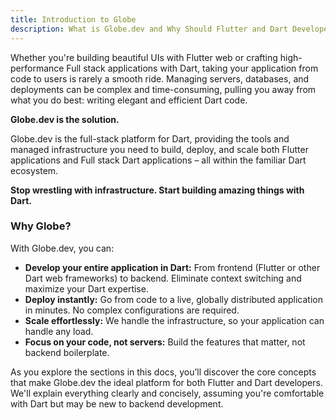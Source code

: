 ```yaml
---
title: Introduction to Globe
description: What is Globe.dev and Why Should Flutter and Dart Developers Care?
---
```


Whether you're building beautiful UIs with Flutter web or crafting high-performance Full stack applications with Dart, taking your application from code to users is rarely a smooth ride. Managing servers, databases, and deployments can be complex and time-consuming, pulling you away from what you do best: writing elegant and efficient Dart code.

**Globe.dev is the solution.**

Globe.dev is the full-stack platform for Dart, providing the tools and managed infrastructure you need to build, deploy, and scale both Flutter applications and Full stack Dart applications – all within the familiar Dart ecosystem.

**Stop wrestling with infrastructure. Start building amazing things with Dart.**

### Why Globe?

With Globe.dev, you can:

- **Develop your entire application in Dart:** From frontend (Flutter or other Dart web frameworks) to backend. Eliminate context switching and maximize your Dart expertise.
- **Deploy instantly:** Go from code to a live, globally distributed application in minutes. No complex configurations are required.
- **Scale effortlessly:** We handle the infrastructure, so your application can handle any load.
- **Focus on your code, not servers:** Build the features that matter, not backend boilerplate.

As you explore the sections in this docs, you’ll discover the core concepts that make Globe.dev the ideal platform for both Flutter and Dart developers. We'll explain everything clearly and concisely, assuming you're comfortable with Dart but may be new to backend development.
